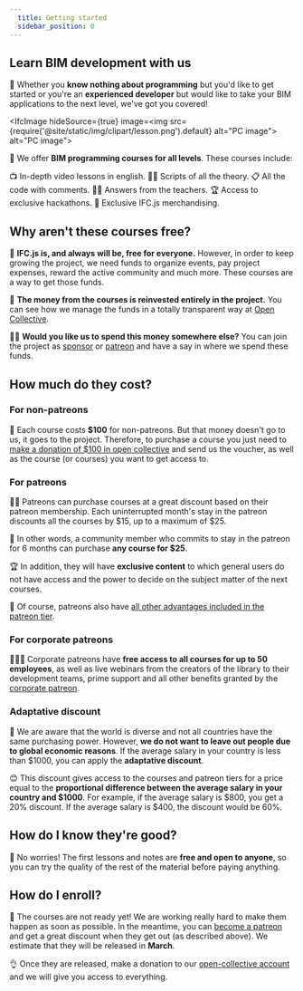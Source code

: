 ```yaml
---
  title: Getting started
  sidebar_position: 0
---
```



## Learn BIM development with us

🌱 Whether you **know nothing about programming** but you'd like to get started or you're an **experienced developer** but would like to take your BIM applications to the next level, we've got you covered!

<IfcImage hideSource={true} image=<img src={require('@site/static/img/clipart/lesson.png').default} alt="PC image"></img>
   alt="PC image"></IfcImage>

🚀 We offer **BIM programming courses for all levels**. These courses include:

<IfcCard>
📺 In-depth video lessons in english.
</IfcCard>

<IfcCard>
👩‍💻 Scripts of all the theory.
</IfcCard>

<IfcCard>
📋 All the code with comments.
</IfcCard>

<IfcCard>
👩‍🏫 Answers from the teachers.
</IfcCard>

<IfcCard>
🏆 Access to exclusive hackathons.
</IfcCard>

<IfcCard>
🎁 Exclusive IFC.js merchandising.
</IfcCard>

## Why aren't these courses free?

🤝 **IFC.js is, and always will be, free for everyone.** However, in order to keep growing the project, we need funds to organize events, pay project expenses, reward the active community and much more. These courses are a way to get those funds.

🌈 **The money from the courses is reinvested entirely in the project.** You can see how we manage the funds in a totally transparent way at [Open Collective](https://opencollective.com/ifcjs).

👨‍💻 **Would you like us to spend this money somewhere else?** You can join the project as [sponsor](https://ifcjs.github.io/info/docs/Contribute) or [patreon](https://ifcjs.github.io/info/docs/Contribute) and have a say in where we spend these funds.

## How much do they cost?

### For non-patreons

🧑 Each course costs **$100** for non-patreons. But that money doesn't go to us, it goes to the project. Therefore, to purchase a course you just need to [make a donation of $100 in open collective](https://opencollective.com/ifcjs) and send us the voucher, as well as the course (or courses) you want to get access to.

### For patreons

🧑🔥 Patreons can purchase courses at a great discount based on their patreon membership. Each uninterrupted month's stay in the patreon discounts all the courses by $15, up to a maximum of $25.

🎉 In other words, a community member who commits to stay in the patreon for 6 months can purchase **any course for $25**.

🏆 In addition, they will have **exclusive content** to which general users do not have access and the power to decide on the subject matter of the next courses.

💛 Of course, patreons also have [all other advantages included in the patreon tier](https://ifcjs.github.io/info/docs/Patreon).

### For corporate patreons

👨‍💼💼 Corporate patreons have **free access to all courses for up to 50 employees**, as well as live webinars from the creators of the library to their development teams, prime support and all other benefits granted by the [corporate patreon](https://ifcjs.github.io/info/docs/Patreon).

### Adaptative discount

🤝 We are aware that the world is diverse and not all countries have the same purchasing power. However, **we do not want to leave out people due to global economic reasons**. If the average salary in your country is less than $1000, you can apply the **adaptative discount**.

😊 This discount gives access to the courses and patreon tiers for a price equal to the **proportional difference between the average salary in your country and $1000**. For example, if the average salary is $800, you get a 20% discount. If the average salary is $400, the discount would be 60%.

## How do I know they're good?

🚀 No worries! The first lessons and notes are **free and open to anyone**, so you can try the quality of the rest of the material before paying anything.

## How do I enroll?

🚧 The courses are not ready yet! We are working really hard to make them happen as soon as possible. In the meantime, you can [become a patreon](https://opencollective.com/ifcjs) and get a great discount when they get out (as described above). We estimate that they will be released in **March**.

👌 Once they are released, make a donation to our [open-collective account](https://opencollective.com/ifcjs) and we will give you access to everything.



